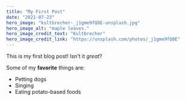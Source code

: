 ```yaml
---
title: "My First Post"
date: "2021-07-23"
hero_image: "kultbrecher-_j1gme9fQ8E-unsplash.jpg"
hero_image_alt: "maple leaves."
hero_image_credit_text: "Kultbrecher"
hero_image_credit_link: "https://unsplash.com/photos/_j1gme9fQ8E"
---
```


This is my first blog post! Isn't it _great_?

Some of my **favorite** things are:

- Petting dogs
- Singing
- Eating potato-based foods
